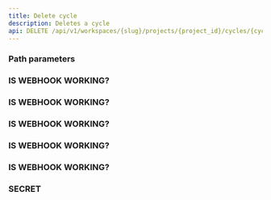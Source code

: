 ```yaml
---
title: Delete cycle
description: Deletes a cycle
api: DELETE /api/v1/workspaces/{slug}/projects/{project_id}/cycles/{cycle_id}
---
```


### Path parameters

<ParamField path="slug" type="string" required></ParamField>

<ParamField path="project_id" type="string" required></ParamField>

<ParamField path="cycle_id" type="string" required></ParamField>


### IS WEBHOOK WORKING?


### IS WEBHOOK WORKING?

### IS WEBHOOK WORKING?


### IS WEBHOOK WORKING?
### IS WEBHOOK WORKING?


### SECRET 